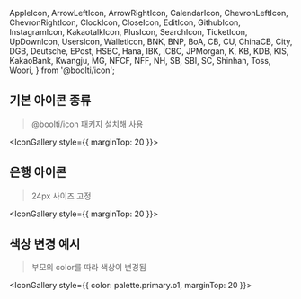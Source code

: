 
  AppleIcon,
  ArrowLeftIcon,
  ArrowRightIcon,
  CalendarIcon,
  ChevronLeftIcon,
  ChevronRightIcon,
  ClockIcon,
  CloseIcon,
  EditIcon,
  GithubIcon,
  InstagramIcon,
  KakaotalkIcon,
  PlusIcon,
  SearchIcon,
  TicketIcon,
  UpDownIcon,
  UsersIcon,
  WalletIcon,
  BNK,
  BNP,
  BoA,
  CB,
  CU,
  ChinaCB,
  City,
  DGB,
  Deutsche,
  EPost,
  HSBC,
  Hana,
  IBK,
  ICBC,
  JPMorgan,
  K,
  KB,
  KDB,
  KIS,
  KakaoBank,
  Kwangju,
  MG,
  NFCF,
  NFF,
  NH,
  SB,
  SBI,
  SC,
  Shinhan,
  Toss,
  Woori,
} from '@boolti/icon';

<Meta title="아이콘" />

## 기본 아이콘 종류

> @boolti/icon 패키지 설치해 사용<br/>

<IconGallery style={{ marginTop: 20 }}>
  <IconItem name='AppleIcon'>
    <AppleIcon size={20} />
  </IconItem>
  <IconItem name='GithubIcon'>
    <GithubIcon size={20} />
  </IconItem>
  <IconItem name='InstagramIcon'>
    <InstagramIcon size={20} />
  </IconItem>
  <IconItem name='KakaotalkIcon'>
    <KakaotalkIcon size={20} />
  </IconItem>
  <IconItem name='TicketIcon'>
    <TicketIcon size={20} />
  </IconItem>
  <IconItem name='WalletIcon'>
    <WalletIcon size={20} />
  </IconItem>
  <IconItem name='UsersIcon'>
    <UsersIcon size={20} />
  </IconItem>
  <IconItem name='EditIcon'>
    <EditIcon size={20} />
  </IconItem>
  <IconItem name='CalendarIcon'>
    <CalendarIcon size={20} />
  </IconItem>
  <IconItem name='ClockIcon'>
    <ClockIcon size={20} />
  </IconItem>
  <IconItem name='SearchIcon'>
    <SearchIcon size={20} />
  </IconItem>
  <IconItem name='DownIcon'>
    <UpDownIcon size={20} />
  </IconItem>
  <IconItem name='RightIcon'>
    <ChevronRightIcon size={20} />
  </IconItem>
  <IconItem name='LeftIcon'>
    <ChevronLeftIcon size={20} />
  </IconItem>
  <IconItem name='LeftIcon'>
    <ArrowLeftIcon size={20} />
  </IconItem>
  <IconItem name='RightIcon'>
    <ArrowRightIcon size={20} />
  </IconItem>
  <IconItem name='PlusIcon'>
    <PlusIcon size={20} />
  </IconItem>
  <IconItem name='CloseIcon'>
    <CloseIcon size={20} />
  </IconItem>
</IconGallery>

## 은행 아이콘

> 24px 사이즈 고정

<IconGallery style={{ marginTop: 20 }}>
  <IconItem name='BNK (경남, 부산)'>
    <BNK />
  </IconItem>
  <IconItem name='BNP (파라바)'>
    <BNP />
  </IconItem>
  <IconItem name='BoA (뱅크오브아메리카)'>
    <BoA />
  </IconItem>
  <IconItem name='CB (중국)'>
    <CB />
  </IconItem>
  <IconItem name='CU (신협)'>
    <CU />
  </IconItem>
  <IconItem name='ChinaCB (중국건설)'>
    <ChinaCB />
  </IconItem>
  <IconItem name='City (씨티)'>
    <City />
  </IconItem>
  <IconItem name='DGB (대구)'>
    <DGB />
  </IconItem>
  <IconItem name='Deutsche (도이치)'>
    <Deutsche />
  </IconItem>
  <IconItem name='EPost (우체국)'>
    <EPost />
  </IconItem>
  <IconItem name='HSBC (HSBC)'>
    <HSBC />
  </IconItem>
  <IconItem name='Hana (하나)'>
    <Hana />
  </IconItem>
  <IconItem name='IBK (IBK기업)'>
    <IBK />
  </IconItem>
  <IconItem name='ICBC (중국공상)'>
    <ICBC />
  </IconItem>
  <IconItem name='JPMorgan (JP모건)'>
    <JPMorgan />
  </IconItem>
  <IconItem name='K (케이)'>
    <K />
  </IconItem>
  <IconItem name='KB (KB국민, KB증권)'>
    <KB />
  </IconItem>
  <IconItem name='KDB (KDB산업)'>
    <KDB />
  </IconItem>
  <IconItem name='KIS (한국투자)'>
    <KIS />
  </IconItem>
  <IconItem name='KakaoBank (카카오뱅크)'>
    <KakaoBank />
  </IconItem>
  <IconItem name='Kwangju (광주, 전북)'>
    <Kwangju />
  </IconItem>
  <IconItem name='MG (새마을금고)'>
    <MG />
  </IconItem>
  <IconItem name='NFCF (산림조합)'>
    <NFCF />
  </IconItem>
  <IconItem name='NFF (수협)'>
    <NFF />
  </IconItem>
  <IconItem name='NH (NH농협, NH투자증권)'>
    <NH />
  </IconItem>
  <IconItem name='SB (저축)'>
    <SB />
  </IconItem>
  <IconItem name='SBI (SBI저축)'>
    <SBI />
  </IconItem>
  <IconItem name='SC (SC제일)'>
    <SC />
  </IconItem>
  <IconItem name='Shinhan (신한, 제주)'>
    <Shinhan />
  </IconItem>
  <IconItem name='Toss (토스뱅크, 토스증권)'>
    <Toss />
  </IconItem>
  <IconItem name='Woori (우리)'>
    <Woori />
  </IconItem>
</IconGallery>

## 색상 변경 예시

> 부모의 color를 따라 색상이 변경됨

<IconGallery style={{ color: palette.primary.o1, marginTop: 20 }}>
  <IconItem name='AppleIcon'>
    <AppleIcon size={20} />
  </IconItem>
  <IconItem name='GithubIcon'>
    <GithubIcon size={20} />
  </IconItem>
  <IconItem name='InstagramIcon'>
    <InstagramIcon size={20} />
  </IconItem>
  <IconItem name='KakaotalkIcon'>
    <KakaotalkIcon size={20} />
  </IconItem>
  <IconItem name='TicketIcon'>
    <TicketIcon size={20} />
  </IconItem>
  <IconItem name='WalletIcon'>
    <WalletIcon size={20} />
  </IconItem>
  <IconItem name='UsersIcon'>
    <UsersIcon size={20} />
  </IconItem>
  <IconItem name='EditIcon'>
    <EditIcon size={20} />
  </IconItem>
  <IconItem name='CalendarIcon'>
    <CalendarIcon size={20} />
  </IconItem>
  <IconItem name='ClockIcon'>
    <ClockIcon size={20} />
  </IconItem>
  <IconItem name='SearchIcon'>
    <SearchIcon size={20} />
  </IconItem>
  <IconItem name='DownIcon'>
    <UpDownIcon size={20} />
  </IconItem>
  <IconItem name='RightIcon'>
    <ChevronRightIcon size={20} />
  </IconItem>
  <IconItem name='LeftIcon'>
    <ChevronLeftIcon size={20} />
  </IconItem>
  <IconItem name='LeftIcon'>
    <ArrowLeftIcon size={20} />
  </IconItem>
  <IconItem name='RightIcon'>
    <ArrowRightIcon size={20} />
  </IconItem>
  <IconItem name='PlusIcon'>
    <PlusIcon size={20} />
  </IconItem>
  <IconItem name='CloseIcon'>
    <CloseIcon size={20} />
  </IconItem>
</IconGallery>